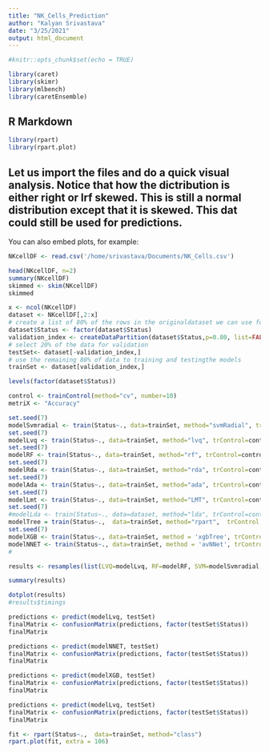 ```yaml
---
title: "NK_Cells_Prediction"
author: "Kalyan Srivastava"
date: "3/25/2021"
output: html_document
---
```


```r
#knitr::opts_chunk$set(echo = TRUE)

library(caret)
library(skimr)
library(mlbench)
library(caretEnsemble)


```

## R Markdown


```r
library(rpart)
library(rpart.plot)
```

## Let us import the files and do a quick visual analysis. Notice that how the dictribution is either right or lrf skewed. This is still a normal distribution except that it is skewed. This dat could still be used for predictions.

You can also embed plots, for example:

```r
NKcellDF <- read.csv('/home/srivastava/Documents/NK_Cells.csv')

head(NKcellDF, n=2)
summary(NKcellDF)
skimmed <- skim(NKcellDF)
skimmed
```
```r
x <- ncol(NKcellDF)
dataset <- NKcellDF[,2:x]
# create a list of 80% of the rows in the originaldataset we can use for
dataset$Status <- factor(dataset$Status)
validation_index <- createDataPartition(dataset$Status,p=0.80, list=FALSE)
# select 20% of the data for validation
testSet<- dataset[-validation_index,]
# use the remaining 80% of data to training and testingthe models
trainSet <- dataset[validation_index,]

levels(factor(dataset$Status))
```
```r
control <- trainControl(method="cv", number=10)
metriX <- "Accuracy"

set.seed(7)
modelSvmradial <- train(Status~., data=trainSet, method="svmRadial", trControl=control)
set.seed(7)
modelLvq <- train(Status~., data=trainSet, method="lvq", trControl=control)
set.seed(7)
modelRF <- train(Status~., data=trainSet, method="rf", trControl=control)
set.seed(7)
modelRda <- train(Status~., data=trainSet, method="rda", trControl=control)
set.seed(7)
modelAda <- train(Status~., data=trainSet, method="ada", trControl=control)
set.seed(7)
modelLmt <- train(Status~., data=trainSet, method="LMT", trControl=control)
set.seed(7)
#modelLda <- train(Status~., data=dataset, method="lda", trControl=control)
modelTree = train(Status~.,  data=trainSet, method="rpart",  trControl = trainControl(method = "cv"))
set.seed(7)
modelXGB <- train(Status~., data=trainSet, method = 'xgbTree', trControl=control)
modelNNET <- train(Status~., data=trainSet, method = 'avNNet', trControl=control)
#

```
```r
results <- resamples(list(LVQ=modelLvq, RF=modelRF, SVM=modelSvmradial, RDA=modelRda, TR=modelTree, ADA=modelAda, XGB=modelXGB, NNET=modelNNET))

summary(results) 
```

```r
dotplot(results)
#results$timings
```
```r
predictions <- predict(modelLvq, testSet)
finalMatrix <- confusionMatrix(predictions, factor(testSet$Status))
finalMatrix
```
```r
predictions <- predict(modelNNET, testSet)
finalMatrix <- confusionMatrix(predictions, factor(testSet$Status))
finalMatrix
```
```r
predictions <- predict(modelXGB, testSet)
finalMatrix <- confusionMatrix(predictions, factor(testSet$Status))
finalMatrix
```
```r
predictions <- predict(modelLvq, testSet)
finalMatrix <- confusionMatrix(predictions, factor(testSet$Status))
finalMatrix
```
```r
fit <- rpart(Status~.,  data=trainSet, method="class")
rpart.plot(fit, extra = 106)
```

